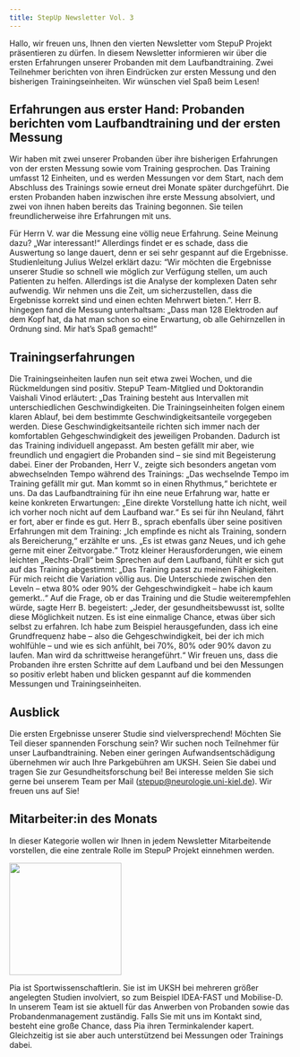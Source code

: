 ```yaml
---
title: StepUp Newsletter Vol. 3
---
```



Hallo, wir freuen uns, Ihnen den vierten Newsletter vom StepuP Projekt präsentieren zu dürfen. In diesem Newsletter informieren wir über die ersten Erfahrungen unserer Probanden mit dem Laufbandtraining. Zwei Teilnehmer berichten von ihren Eindrücken zur ersten Messung und den bisherigen Trainingseinheiten. Wir wünschen viel Spaß beim Lesen!

## Erfahrungen aus erster Hand: Probanden berichten vom Laufbandtraining und der ersten Messung
Wir haben mit zwei unserer Probanden über ihre bisherigen Erfahrungen von der ersten Messung sowie vom Training gesprochen. Das Training umfasst 12 Einheiten, und es werden Messungen vor dem Start, nach dem Abschluss des Trainings sowie erneut drei Monate später durchgeführt. Die ersten Probanden haben inzwischen ihre erste Messung absolviert, und zwei von ihnen haben bereits das Training begonnen. Sie teilen freundlicherweise ihre Erfahrungen mit uns.

Für Herrn V. war die Messung eine völlig neue Erfahrung. Seine Meinung dazu? „War interessant!“  Allerdings findet er es schade, dass die Auswertung so lange dauert, denn er sei sehr gespannt auf die Ergebnisse. Studienleitung Julius Welzel erklärt dazu: "Wir möchten die Ergebnisse unserer Studie so schnell wie möglich zur Verfügung stellen, um auch Patienten zu helfen. Allerdings ist die Analyse der komplexen Daten sehr aufwendig. Wir nehmen uns die Zeit, um sicherzustellen, dass die Ergebnisse korrekt sind und einen echten Mehrwert bieten.". Herr B. hingegen fand die Messung unterhaltsam: „Dass man 128 Elektroden auf dem Kopf hat, da hat man schon so eine Erwartung, ob alle Gehirnzellen in Ordnung sind. Mir hat’s Spaß gemacht!“


## Trainingserfahrungen
Die Trainingseinheiten laufen nun seit etwa zwei Wochen, und die Rückmeldungen sind positiv.
StepuP Team-Mitglied und Doktorandin Vaishali Vinod erläutert: „Das Training besteht aus Intervallen mit unterschiedlichen Geschwindigkeiten. Die Trainingseinheiten folgen einem klaren Ablauf, bei dem bestimmte Geschwindigkeitsanteile vorgegeben werden. Diese Geschwindigkeitsanteile richten sich immer nach der komfortablen Gehgeschwindigkeit des jeweiligen Probanden. Dadurch ist das Training individuell angepasst. Am besten gefällt mir aber, wie freundlich und engagiert die Probanden sind – sie sind mit Begeisterung dabei.
Einer der Probanden, Herr V., zeigte sich besonders angetan vom abwechselnden Tempo während des Trainings:
„Das wechselnde Tempo im Training gefällt mir gut. Man kommt so in einen Rhythmus,“ berichtete er uns. Da das Laufbandtraining für ihn eine neue Erfahrung war, hatte er keine konkreten Erwartungen: „Eine direkte Vorstellung hatte ich nicht, weil ich vorher noch nicht auf dem Laufband war.“  Es sei für ihn Neuland, fährt er fort, aber er finde es gut.
Herr B., sprach ebenfalls über seine positiven Erfahrungen mit dem Training:
„Ich empfinde es nicht als Training, sondern als Bereicherung,“ erzählte er uns. „Es ist etwas ganz Neues, und ich gehe gerne mit einer Zeitvorgabe.“ Trotz kleiner Herausforderungen, wie einem leichten „Rechts-Drall“ beim Sprechen auf dem Laufband, fühlt er sich gut auf das Training abgestimmt: „Das Training passt zu meinen Fähigkeiten. Für mich reicht die Variation völlig aus. Die Unterschiede zwischen den Leveln – etwa 80% oder 90% der Gehgeschwindigkeit – habe ich kaum gemerkt..“
Auf die Frage, ob er das Training und die Studie weiterempfehlen würde, sagte Herr B. begeistert:
„Jeder, der gesundheitsbewusst ist, sollte diese Möglichkeit nutzen. Es ist eine einmalige Chance, etwas über sich selbst zu erfahren. Ich habe zum Beispiel herausgefunden, dass ich eine Grundfrequenz habe – also die Gehgeschwindigkeit, bei der ich mich wohlfühle – und wie es sich anfühlt, bei 70%, 80% oder 90% davon zu laufen. Man wird da schrittweise herangeführt.“
Wir freuen uns, dass die Probanden ihre ersten Schritte auf dem Laufband und bei den Messungen so positiv erlebt haben und blicken gespannt auf die kommenden Messungen und Trainingseinheiten.


## Ausblick
Die ersten Ergebnisse unserer Studie sind vielversprechend! Möchten Sie Teil dieser spannenden Forschung sein? Wir suchen noch Teilnehmer für unser Laufbandtraining. Neben einer geringen Aufwandsentschädigung übernehmen wir auch Ihre Parkgebühren am UKSH. Seien Sie dabei und tragen Sie zur Gesundheitsforschung bei! Bei interesse melden Sie sich gerne bei unserem Team per Mail ([stepup@neurologie.uni-kiel.de](mailto:stepup@neurologie.uni-kiel.de)). Wir freuen uns auf Sie!

## Mitarbeiter:in des Monats
In dieser Kategorie wollen wir Ihnen in jedem Newsletter Mitarbeitende vorstellen, die eine zentrale Rolle im StepuP Projekt einnehmen werden. 

![](pics/pia.jpg){fig-align="center" height=200}

Pia ist Sportwissenschaftlerin. Sie ist im UKSH bei mehreren größer angelegten Studien involviert, so zum Beispiel IDEA-FAST und Mobilise-D. In unserem Team ist sie aktuell für das Anwerben von Probanden sowie das Probandenmanagement zuständig. Falls Sie mit uns im Kontakt sind, besteht eine große Chance, dass Pia ihren Terminkalender kapert. Gleichzeitig ist sie aber auch unterstützend bei Messungen oder Trainings dabei.
